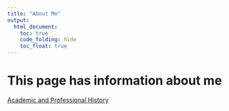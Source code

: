 ```yaml
---
title: "About Me"
output: 
  html_document:
    toc: true
    code_folding: hide
    toc_float: true
---
```


# This page has information about me

[Academic and Professional History](academic.html)
